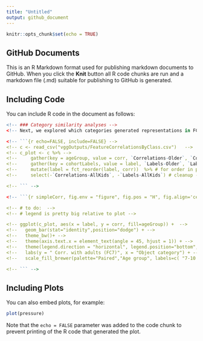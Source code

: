 ```yaml
---
title: "Untitled"
output: github_document
---
```


```r
knitr::opts_chunk$set(echo = TRUE)
```

## GitHub Documents

This is an R Markdown format used for publishing markdown documents to GitHub. When you click the **Knit** button all R code chunks are run and a markdown file (.md) suitable for publishing to GitHub is generated.

## Including Code

You can include R code in the document as follows:

```r

<!-- ### Category similarity analyses -->
<!-- Next, we explored which categories generated representations in FC7 that were  more or less similar between younger children vs. adults and between older children vs. adults (see Figure \ref{fig:simpleCorr}). Overall, we found a good deal of variability; for some categories, children's and adult's drawings generated feature representations that were relatively dissimilar in this final layer of the network (e.g., couches, shoes) while others generated very similar feature representations (e.g., flowers, chairs). -->

<!-- ```{r echo=FALSE, include=FALSE} -->
<!-- c <- read_csv("vggOutputs/FeatureCorrelationsByClass.csv")   -->
<!-- c_plot <- c %>% -->
<!--     gather(key = ageGroup, value = corr, `Correlations-Older`, `Correlations-Younger`) %>% -->
<!--     gather(key = cohortLabels, value = label, `Labels-Older`, `Labels-Younger`) %>% -->
<!--     mutate(label = fct_reorder(label, corr))  %>% # for order in plot -->
<!--     select(-`Correlations-AllKids`, -`Labels-AllKids`) # cleanup -->

<!-- ``` -->

<!-- ```{r simpleCorr, fig.env = "figure", fig.pos = "H", fig.align='center', fig.width=3, fig.height=3, set.cap.width=T, num.cols.cap=1, fig.label="headcam", fig.cap = "Spearman's correlation between children's and adults sketches in layer FC7 for each object category."} -->

<!-- # to do:  -->
<!-- # legend is pretty big relative to plot -->

<!-- ggplot(c_plot, aes(x = label, y = corr, fill=ageGroup)) +  -->
<!--   geom_bar(stat="identity",position="dodge") + -->
<!--   theme_bw()+ -->
<!--   theme(axis.text.x = element_text(angle = 45, hjust = 1)) + -->
<!--   theme(legend.direction = "horizontal", legend.position="bottom", text = element_text(size=6)) + -->
<!--   labs(y = " Corr. with adults (FC7)", x = "Object category") + -->
<!--   scale_fill_brewer(palette="Paired","Age group", labels=c( "7-10 yrs.","3-6 yrs."),direction=-1) ## direction = -1 allows colors to be the same as with other  -->

<!-- ``` -->
```

## Including Plots

You can also embed plots, for example:

```r
plot(pressure)
```

Note that the `echo = FALSE` parameter was added to the code chunk to prevent printing of the R code that generated the plot.

